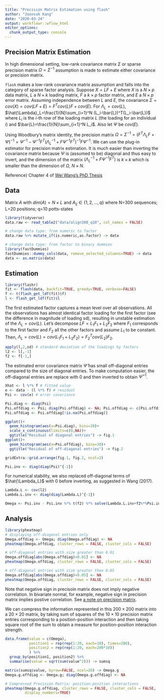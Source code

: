 ```yaml
---
title: "Precision Matrix Estimation using flash"
author: "Joonsuk Kang"
date: "2020-03-24"
output: workflowr::wflow_html
editor_options:
  chunk_output_type: console
---
```



## Precision Matrix Estimation

In high dimensional setting, low-rank covariance matrix $\Sigma$ or sparse precision matrix $\Omega=\Sigma^{-1}$ assumption is made to estimate either covariance or precision matrix.

`flash` makes a low-rank covariance matrix assumption and falls into the category of sparse factor analysis. Suppose $X=LF+E$ where $X$ is a $N \times p$ data matrix, $L$ a $N\times k$ loading matrix, $F$ a $k\times p$ factor matrix, and $E$ a $N \times p$ error matrix. Assuming independence between $L$ and $E$, the covariance $\Sigma=cov(X)=cov(LF+E)=F^Tcov(L)F+cov(E)$. For $\Lambda_L=cov(L)$, $\hat{\Lambda}_L=\frac{1}{N}\sum_{i=1}^N (L_i-\bar{L})^T(L_i-\bar{L})$ where $L_i$ is the $i$-th row of the loading matrix $L$ (the loading for an individual $i$) and $\bar{L}=\frac{1}{N}\sum_{i=1}^N L_i$. Also let $\Psi$ be $cov(E)$. 

Using Woodbury's matrix identity, the precision matrix $\Omega=\Sigma^{-1}=(F^T\Lambda_LF+\Psi)^{-1}=\Psi^{-1}-\Psi^{-1}F^T(\Lambda_L^{-1}+F\Psi^{-1}F^T)^{-1}F\Psi^{-1}$. We can use the plug-in estimator for precision matrix estimation. It is much easier than inverting the covariance matrix because $\Psi$ is (assumed to be) diagonal and thus easy to invert, and the dimension of the matrix $(\Lambda_L^{-1}+F\Psi^{-1}F^T)$ is $k \times k$ which is smaller than the dimension of $\Omega$, $N \times N$.



Reference) Chapter 4 of [Wei Wang's PhD Thesis](https://stephenslab.uchicago.edu/assets/papers/wei-thesis.pdf)



## Data

Matrix $A$ with $dim(A)=N \times L$ and $A_{ij}\in \{1,2,\dots,q\}$ 
where N=300 sequences; L=20 positions; q=10 potts-states

```r
library(tidyverse)
data.raw <- read_table2("data/align300_q10", col_names = FALSE)

# change data type: from numeric to factor
data.raw %>% mutate_if(is.numeric,as.factor) -> data

# change data type: from factor to binary dummies
library(fastDummies)
fastDummies::dummy_cols(data, remove_selected_columns=TRUE) -> data
data <- as.matrix(data)
```

## Estimation

```r
library(flashr)
fit <- flash(data, backfit=TRUE, greedy=TRUE, verbose=FALSE)
f <- t(flash_get_ldf(fit)$f)
l <- flash_get_ldf(fit)$l
```

The first estimated factor captures a mean level over all observations. All the observations has almost identical factor loading for the first factor (see the difference in magnitude of loading sd), resulting in unstable estimation of the $\Lambda_L=cov(L)$. Let's decompose $LF=L_1F_1+L_2F_2$ where $F_1$ corresponds to the first factor and $F_2$ all the other factors and assume $L_1$ to be constant. Then, $\Lambda_L=cov(L)=cov(L_1F_1+L_2F_2)=F_2^Tcov(L_2)F_2$. 

```r
apply(l,2,sd) # standard deviation of the loadings by factors
l2 <- l[,-1]
f2 <- f[-1,]
```

The estimated error covariance matrix $\hat{\Psi}$ has small off-diagonal entries compared to the size of diagonal entries. To make computation easier, the off-diagonal entries are replace with 0 and then inverted to obtain $\hat{\Psi}^{-1}$.

```r
Xhat <- l %*% f # fitted value 
e <- data - (l %*% f) # residual 
Psi <- cov(e) # error covariance

Psi.diag <- diag(Psi)
Psi.offdiag <- Psi; diag(Psi.offdiag) <- NA; Psi.offdiag <- c(Psi.offdiag); 
Psi.offdiag <- Psi.offdiag[!is.na(Psi.offdiag)]

ggplot()+
  geom_histogram(aes(x=Psi.diag), bins=30)+
  scale_x_continuous(limits=c(0,NA))+
  ggtitle("Residual of diagonal entries") -> fig.1
ggplot()+
  geom_histogram(aes(x=Psi.offdiag), bins=30)+
  ggtitle("Residual of off-diagonal entries") -> fig.2

gridExtra::grid.arrange(fig.1, fig.2, ncol=2)

Psi.inv <- diag(diag(Psi)^{-1})
```
 
For numerical stability, we also replaced off-diagonal terms of $\hat{\Lambda_L}$ with 0 before inverting, as suggested in Wang (2017).

```r
Lambda.L <- cov(l2)
Lambda.L.inv <- diag(diag(Lambda.L)^{-1})

Omega <- Psi.inv - Psi.inv %*% t(f2) %*% solve(Lambda.L.inv+f2%*%Psi.inv%*%t(f2)) %*% f2 %*% Psi.inv
```


## Analysis

```r
library(pheatmap)
# displaying off-diagonal entries only
Omega.offdiag <- Omega; diag(Omega.offdiag) <- NA
pheatmap(Omega.offdiag, cluster_rows = FALSE, cluster_cols = FALSE)

# off-diagonal entries with size greater than 0.01
Omega.offdiag[abs(Omega.offdiag)<0.01] <- NA
pheatmap(Omega.offdiag, cluster_rows = FALSE, cluster_cols = FALSE)

# off-diagonal entries with size greater than 0.05
Omega.offdiag[abs(Omega.offdiag)<0.05] <- NA
pheatmap(Omega.offdiag, cluster_rows = FALSE, cluster_cols = FALSE)
```

Note that negative sign in precisoin matrix does not imply negative correlation. In bivariate normal, for example, negative sign in precision matrix implies postive correlation. See [a note on precision matrix](https://stephens999.github.io/fiveMinuteStats/normal_markov_chain.html).


We can compress the information represented in this $200 \times 200$ matrix into a $20 \times 20$ matrix, by taking sum of squares of the $10 \times 10$ precision matrix entries corresponding to a position-position interaction and then taking square root of the sum to obtain a measure for position-position interaction strength. 

```r
data.frame(value = c(Omega),
           position1 = rep(rep(1:20, each=10), times=200),
           position2 = rep(rep(1:20, each=200*10))
           ) %>%
  group_by(position1, position2) %>%
  summarise(value = sqrt(sum(value^2))) -> sumsq

matrix(sumsq$value, byrow=FALSE, ncol=20) -> Omega.g
Omega.g.offdiag <- Omega.g; diag(Omega.g.offdiag) <- NA
```

```r
# Compressed Precision Matrix: position-position interactions
pheatmap(Omega.g.offdiag, cluster_rows = FALSE, cluster_cols = FALSE,
         display_numbers=TRUE)
```
